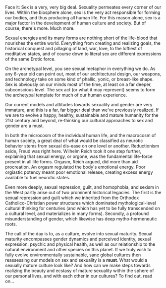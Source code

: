 {{TheFWD header}}{{DISPLAYTITLE:42. Sex & Singularity: Sex in the 21st Century - Julian Powell}}
Face it: Sex is a very, very big deal. Sexuality permeates every corner of our lives. Within the biosphere alone, sex is the very act responsible for forming our bodies, and thus producing all human life. For this reason alone, sex is a major factor in the development of human culture and society. But of course, there's more. Much more.

Sexual energies and its many forms are nothing short of the life-blood that nourishes the entire world. Everything from creating and realizing goals, the historical conquest and pillaging of land, war, love, to the loftiest of meditative states, and of course down to literal sex are different expressions of the same Erotic force. 

On the archetypal level, you see sexual metaphor in everything we do. As any 6-year old can point out, most of our architectural design, our weapons, and technology take on some kind of phallic, yonic, or breast-like shape. Sex is obviously on our minds most of the time, at least on a far deeper, subconscious level. The sex act (or what it may represent) seems to form the archetypal template for much of our human experience.

Our current models and attitudes towards sexuality and gender are very immature, and this is a far, far bigger deal than we've previously realized. If we are to evolve a happy, healthy, sustainable and mature humanity for the 21st century and beyond, re-thinking our cultural approaches to sex and gender are a must.

In both the microcosm of the individual human life, and the macrocosm of human society, a great deal of what would be classified as neurotic behavior stems from sexual dis-ease on one level or another. Reductionism aside, Freud was right here. Wilhelm Reich took it one step further, explaining that sexual energy, or orgone, was the fundamental life-force present in all life forms. Orgasm, Reich argued, did more than aid procreation. An orgasm regulated the body's emotional energy. Poor orgiastic potency meant poor emotional release, creating excess energy available to  fuel neurotic states. 

Even more deeply, sexual repression, guilt, and homophobia, and sexism in the West partly arise out of two prominent historical legacies. The first is the sexual repression and guilt which we inherited from the Orthodox Catholico-Christian power structures which dominated mythological-level cultural thinking for centuries (and which has yet to be fully transcended on a cultural level, and materializes in many forms). Secondly, a profound misunderstanding of gender, which likewise has deep mytho-hermeneutic roots. 

The call of the day is to, as a culture, evolve into sexual maturity. Sexual maturity encompasses gender dynamics and perceived identity, sexual expression, psychic and physical health, as well as our relationship to the natural environment and other species on this planet. If we truly wish to fully evolve  environmentally sustainable, sane global cultures then reassessing our models on sex and sexuality is a '''must'''. What would a sexually mature culture look like? And how can we make steps towards realizing the beauty and ecstasy of mature sexuality within the sphere of our personal lives, and with each other in our cultures? To find out, read on...

{{TheFWD references}}